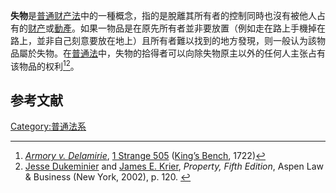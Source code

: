 '''失物'''是[[英美法系|普通]][[財產|财产]][[英美法系|法]]中的一種概念，指的是脫離其所有者的控制同時也沒有被他人占有的[[财产|财产]]或[[動產|動產]]。如果一物品是在原先所有者並非要放置（例如走在路上手機掉在路上，並非自己刻意要放在地上）且所有者難以找到的地方發現，则一般认为該物品屬於失物。在[[普通法|普通法]]中，失物的拾得者可以向除失物原主以外的任何人主张占有该物品的权利<ref>''[[Armory_v._Delamirie|Armory v. Delamirie]]'', [[Case_citation|1 Strange 505]] ([[King’s_Bench|King’s Bench]], 1722)</ref><ref name="Dukeminier">[[Jesse_Dukeminier|Jesse Dukeminier]] and [[James_E._Krier|James E. Krier]], ''Property, Fifth Edition'', Aspen Law & Business (New York, 2002), p. 120. {{ISBN|0-7355-2437-8}}</ref>。

==参考文献==
{{reflist}}

[[Category:普通法系|Category:普通法系]]